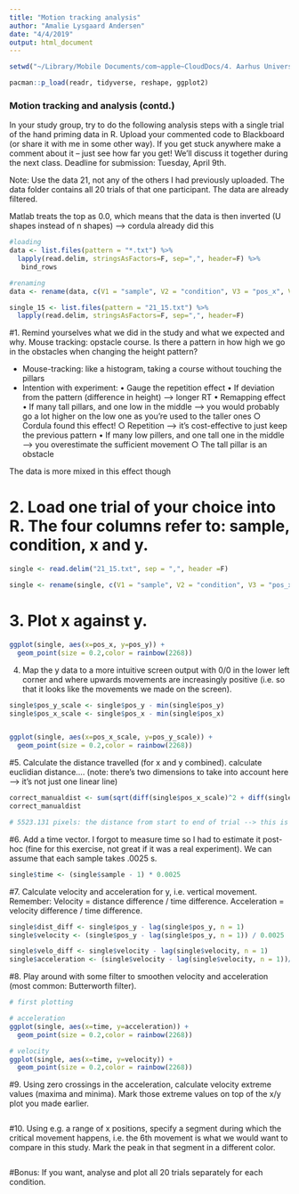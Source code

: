 ```yaml
---
title: "Motion tracking analysis"
author: "Amalie Lysgaard Andersen"
date: "4/4/2019"
output: html_document
---
```


```r
setwd("~/Library/Mobile Documents/com~apple~CloudDocs/4. Aarhus Universitet/4. Semester/3. Models for perception and action/Tasks_ModelsMindPerception")

pacman::p_load(readr, tidyverse, reshape, ggplot2)
```

### Motion tracking and analysis (contd.) ###
In your study group, try to do the following analysis steps with a single trial of the hand priming data in R. Upload your commented code to Blackboard (or share it with me in some other way). If you get stuck anywhere make a comment about it – just see how far you get! We’ll discuss it together during the next class.
Deadline for submission: Tuesday, April 9th.

Note: Use the data 21, not any of the others I had previously uploaded. The data folder contains all 20 trials of that one participant. The data are already filtered.

Matlab treats the top as 0.0, which means that the data is then inverted (U shapes instead of n shapes) --> cordula already did this

```r
#loading
data <- list.files(pattern = "*.txt") %>% 
  lapply(read.delim, stringsAsFactors=F, sep=",", header=F) %>% 
   bind_rows 

#renaming
data <- rename(data, c(V1 = "sample", V2 = "condition", V3 = "pos_x", V4 = "pos_y"))

single_15 <- list.files(pattern = "21_15.txt") %>% 
  lapply(read.delim, stringsAsFactors=F, sep=",", header=F)
```


#1. Remind yourselves what we did in the study and what we expected and why.
Mouse tracking: opstacle course. Is there a pattern in how high we go in the obstacles when changing the height pattern?

- Mouse-tracking: like a histogram, taking a course without touching the pillars
- Intention with experiment: 
	• Gauge the repetition effect
	• If deviation from the pattern (difference in height) --> longer RT
	• Remapping effect
	• If many tall pillars, and one low in the middle --> you would probably go a lot higher on the low one as you're used to the taller ones
	  	○ Cordula found this effect!
	  	○ Repetition --> it's cost-effective to just keep the previous pattern
	• If many low pillers, and one tall one in the middle --> you overestimate the sufficient movement
	  	○ The tall pillar is an obstacle 

The data is more mixed in this effect though

# 2. Load one trial of your choice into R. The four columns refer to: sample, condition, x and y.
```r
single <- read.delim("21_15.txt", sep = ",", header =F)

single <- rename(single, c(V1 = "sample", V2 = "condition", V3 = "pos_x", V4 = "pos_y"))
```


# 3. Plot x against y.
```r
ggplot(single, aes(x=pos_x, y=pos_y)) +
  geom_point(size = 0.2,color = rainbow(2268))
```


4. Map the y data to a more intuitive screen output with 0/0 in the lower left corner and where
upwards movements are increasingly positive (i.e. so that it looks like the movements we made
on the screen).
```r
single$pos_y_scale <- single$pos_y - min(single$pos_y)
single$pos_x_scale <- single$pos_x - min(single$pos_x)


ggplot(single, aes(x=pos_x_scale, y=pos_y_scale)) +
  geom_point(size = 0.2,color = rainbow(2268))
```

#5. Calculate the distance travelled (for x and y combined).
calculate euclidian distance....
(note: there's two dimensions to take into account here --> it's not just one linear line)
```r
correct_manualdist <- sum(sqrt(diff(single$pos_x_scale)^2 + diff(single$pos_y_scale)^2))
correct_manualdist

# 5523.131 pixels: the distance from start to end of trial --> this is the actual distance the mouse is travelling
```


#6. Add a time vector. I forgot to measure time so I had to estimate it post-hoc (fine for this exercise, not great if it was a real experiment). We can assume that each sample takes .0025 s.
```r
single$time <- (single$sample - 1) * 0.0025 
```


#7. Calculate velocity and acceleration for y, i.e. vertical movement. Remember: Velocity = distance difference / time difference. Acceleration = velocity difference / time difference.
```r
single$dist_diff <- single$pos_y - lag(single$pos_y, n = 1)
single$velocity <- (single$pos_y - lag(single$pos_y, n = 1)) / 0.0025

single$velo_diff <- single$velocity - lag(single$velocity, n = 1)
single$acceleration <- (single$velocity - lag(single$velocity, n = 1))/0.0025
```


#8. Play around with some filter to smoothen velocity and acceleration (most common: Butterworth filter).
```r
# first plotting

# acceleration
ggplot(single, aes(x=time, y=acceleration)) +
  geom_point(size = 0.2,color = rainbow(2268))

# velocity
ggplot(single, aes(x=time, y=velocity)) +
  geom_point(size = 0.2,color = rainbow(2268))

```



#9. Using zero crossings in the acceleration, calculate velocity extreme values (maxima and minima). Mark those extreme values on top of the x/y plot you made earlier.
```r



```


#10. Using e.g. a range of x positions, specify a segment during which the critical movement happens, i.e. the 6th movement is what we would want to compare in this study. Mark the peak in that segment in a different color.                                               
```r

```


#Bonus: If you want, analyse and plot all 20 trials separately for each condition.
